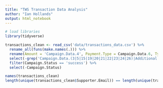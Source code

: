```yaml
---
title: "TWS Transaction Data Analysis"
author: "Ian Hollands"
output: html_notebook
---
```



```r
# load libraries
library(tidyverse)
```


```r
transactions_clean <- read_csv('data/transactions_data.csv') %>% 
  rename_all(funs(make.names(.))) %>% 
  rename(Amount = 'Campaign.Data.4', Payment.Type = Campaign.Data.6, Type = 'Campaign.Data.7', State = 'Campaign.Data.17') %>% 
  select(-grep('Campaign.Data.(3|5|15|19|20|21|22|23|24|26)|Additional|X52', current_vars())) %>% 
  filter(Campaign.Status == 'success') %>% 
  select(-Campaign.Status)
```
```r
names(transactions_clean)
length(unique(transactions_clean$Supporter.Email)) == length(unique(transactions_clean$Supporter.ID))
```

